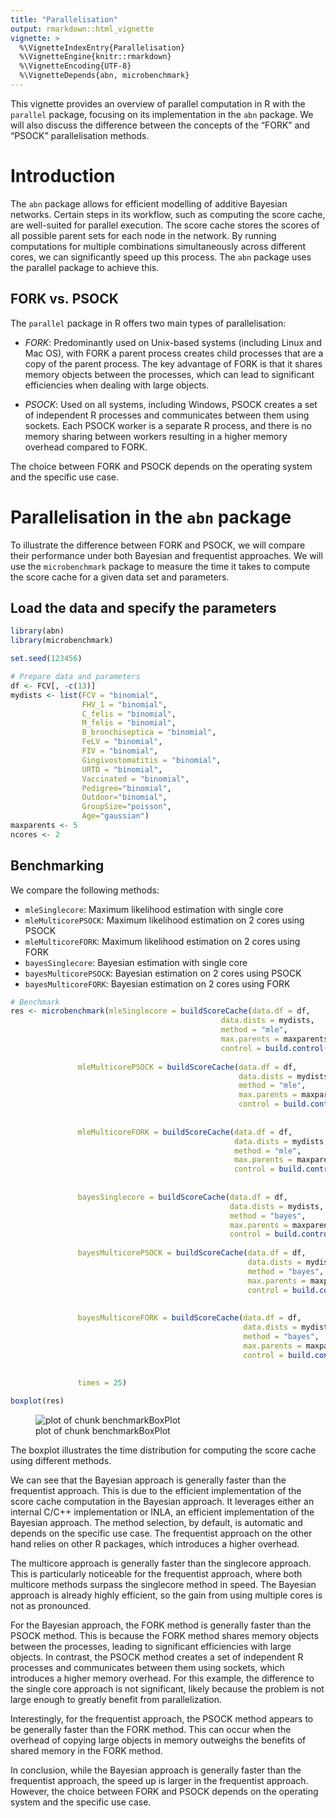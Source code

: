 ```yaml
---
title: "Parallelisation"
output: rmarkdown::html_vignette
vignette: >
  %\VignetteIndexEntry{Parallelisation}
  %\VignetteEngine{knitr::rmarkdown}
  %\VignetteEncoding{UTF-8}
  %\VignetteDepends{abn, microbenchmark}
---
```




This vignette provides an overview of parallel computation in R with the `parallel` package, focusing on its implementation in the `abn` package.
We will also discuss the difference between the concepts of the "FORK" and "PSOCK" parallelisation methods.

# Introduction

The `abn` package allows for efficient modelling of additive Bayesian networks.
Certain steps in its workflow, such as computing the score cache, are well-suited for parallel execution.
The score cache stores the scores of all possible parent sets for each node in the network.
By running computations for multiple combinations simultaneously across different cores, we can significantly speed up this process.
The `abn` package uses the parallel package to achieve this.

## FORK vs. PSOCK

The `parallel` package in R offers two main types of parallelisation:

- *FORK*: Predominantly used on Unix-based systems (including Linux and Mac OS), with FORK a parent process creates child processes that are a copy of the parent process.
The key advantage of FORK is that it shares memory objects between the processes, which can lead to significant efficiencies when dealing with large objects.

- *PSOCK*: Used on all systems, including Windows, PSOCK creates a set of independent R processes and communicates between them using sockets.
Each PSOCK worker is a separate R process, and there is no memory sharing between workers resulting in a higher memory overhead compared to FORK.

The choice between FORK and PSOCK depends on the operating system and the specific use case.

# Parallelisation in the `abn` package

To illustrate the difference between FORK and PSOCK, we will compare their performance under both Bayesian and frequentist approaches.
We will use the `microbenchmark` package to measure the time it takes to compute the score cache for a given data set and parameters.

## Load the data and specify the parameters


``` r
library(abn)
library(microbenchmark)

set.seed(123456)
```


``` r
# Prepare data and parameters
df <- FCV[, -c(13)]
mydists <- list(FCV = "binomial",
                FHV_1 = "binomial",
                C_felis = "binomial",
                M_felis = "binomial",
                B_bronchiseptica = "binomial",
                FeLV = "binomial",
                FIV = "binomial",
                Gingivostomatitis = "binomial",
                URTD = "binomial",
                Vaccinated = "binomial",
                Pedigree="binomial",
                Outdoor="binomial",
                GroupSize="poisson",
                Age="gaussian")
maxparents <- 5
ncores <- 2
```

## Benchmarking

We compare the following methods:

- `mleSinglecore`: Maximum likelihood estimation with single core
- `mleMulticorePSOCK`: Maximum likelihood estimation on 2 cores using PSOCK
- `mleMulticoreFORK`: Maximum likelihood estimation on 2 cores using FORK
- `bayesSinglecore`: Bayesian estimation with single core
- `bayesMulticorePSOCK`: Bayesian estimation on 2 cores using PSOCK
- `bayesMulticoreFORK`: Bayesian estimation on 2 cores using FORK


``` r
# Benchmark
res <- microbenchmark(mleSinglecore = buildScoreCache(data.df = df,
                                               data.dists = mydists,
                                               method = "mle",
                                               max.parents = maxparents,
                                               control = build.control(method = "mle",
                                                                       ncores = 1)),
               mleMulticorePSOCK = buildScoreCache(data.df = df,
                                                   data.dists = mydists,
                                                   method = "mle",
                                                   max.parents = maxparents,
                                                   control = build.control(method = "mle",
                                                                           ncores = ncores,
                                                                           cluster.type = "PSOCK")),
               mleMulticoreFORK = buildScoreCache(data.df = df,
                                                  data.dists = mydists,
                                                  method = "mle",
                                                  max.parents = maxparents,
                                                  control = build.control(method = "mle",
                                                                          ncores = ncores,
                                                                          cluster.type = "FORK")),
               bayesSinglecore = buildScoreCache(data.df = df,
                                                 data.dists = mydists,
                                                 method = "bayes",
                                                 max.parents = maxparents,
                                                 control = build.control(method = "bayes",
                                                                         ncores = 1)),
               bayesMulticorePSOCK = buildScoreCache(data.df = df,
                                                     data.dists = mydists,
                                                     method = "bayes",
                                                     max.parents = maxparents,
                                                     control = build.control(method = "bayes",
                                                                             ncores = ncores,
                                                                             cluster.type = "PSOCK")),
               bayesMulticoreFORK = buildScoreCache(data.df = df,
                                                    data.dists = mydists,
                                                    method = "bayes",
                                                    max.parents = maxparents,
                                                    control = build.control(method = "bayes",
                                                                            ncores = ncores,
                                                                            cluster.type = "FORK")),
               times = 25)
```


``` r
boxplot(res)
```

![plot of chunk benchmarkBoxPlot](benchmarkBoxPlot-1.png)

The boxplot illustrates the time distribution for computing the score cache using different methods.

We can see that the Bayesian approach is generally faster than the frequentist approach.
This is due to the efficient implementation of the score cache computation in the Bayesian approach.
It leverages either an internal C/C++ implementation or INLA, an efficient implementation of the Bayesian approach. The method selection, by default, is automatic and depends on the specific use case.
The frequentist approach on the other hand relies on other R packages, which introduces a higher overhead.

The multicore approach is generally faster than the singlecore approach.
This is particularly noticeable for the frequentist approach, where both multicore methods surpass the singlecore method in speed.
The Bayesian approach is already highly efficient, so the gain from using multiple cores is not as pronounced.

For the Bayesian approach, the FORK method is generally faster than the PSOCK method.
This is because the FORK method shares memory objects between the processes, leading to significant efficiencies with large objects.
In contrast, the PSOCK method creates a set of independent R processes and communicates between them using sockets, which introduces a higher memory overhead.
For this example, the difference to the single core approach is not significant, likely because the problem is not large enough to greatly benefit from parallelization.

Interestingly, for the frequentist approach, the PSOCK method appears to be generally faster than the FORK method.
This can occur when the overhead of copying large objects in memory outweighs the benefits of shared memory in the FORK method.

In conclusion, while the Bayesian approach is generally faster than the frequentist approach, the speed up is larger in the frequentist approach.
However, the choice between FORK and PSOCK depends on the operating system and the specific use case.
